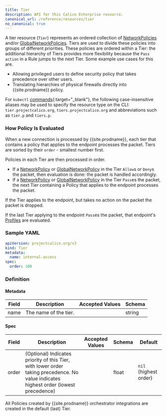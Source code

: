 ```yaml
---
title: Tier
description: API for this Calico Enterprise resource. 
canonical_url: /reference/resources/tier
no_canonical: true
---
```


A tier resource (`Tier`) represents an ordered collection of [NetworkPolicies]({{site.baseurl}}/reference/resources/networkpolicy)
and/or [GlobalNetworkPolicies]({{site.baseurl}}/reference/resources/globalnetworkpolicy).
Tiers are used to divide these policies into groups of different priorities.  These policies
are ordered within a Tier: the additional hierarchy of Tiers provides more flexibility
because the `Pass` `action` in a Rule jumps to the next Tier.  Some example use cases for this are.
- Allowing privileged users to define security policy that takes precedence over other users.
- Translating hierarchies of physical firewalls directly into {{site.prodname}} policy.

For `kubectl` [commands](https://kubernetes.io/docs/reference/kubectl/overview/){:target="_blank"}, the following case-insensitive aliases
may be used to specify the resource type on the CLI:
`tier.projectcalico.org`, `tiers.projectcalico.org` and abbreviations such as
`tier.p` and `tiers.p`.

### How Policy Is Evaluated

When a new connection is processed by {{site.prodname}}, each tier that contains a policy that applies to the endpoint processes the packet.
Tiers are sorted by their `order` - smallest number first.

Policies in each Tier are then processed in order.
- If a [NetworkPolicy]({{site.baseurl}}/reference/resources/networkpolicy) or [GlobalNetworkPolicy]({{site.baseurl}}/reference/resources/globalnetworkpolicy) in the Tier `Allow`s or `Deny`s the packet, then evaluation is done: the packet is handled accordingly.
- If a [NetworkPolicy]({{site.baseurl}}/reference/resources/networkpolicy) or [GlobalNetworkPolicy]({{site.baseurl}}/reference/resources/globalnetworkpolicy) in the Tier `Pass`es the packet, the next Tier containing a Policy that applies to the endpoint processes the packet.

If the Tier applies to the endpoint, but takes no action on the packet the packet is dropped.

If the last Tier applying to the endpoint `Pass`es the packet, that endpoint's [Profiles]({{site.baseurl}}/reference/resources/profile) are evaluated.

### Sample YAML

```yaml
apiVersion: projectcalico.org/v3
kind: Tier
metadata:
  name: internal-access
spec:
  order: 100

```

### Definition

#### Metadata

| Field | Description  | Accepted Values   | Schema |
|-------|--------------|-------------------|--------|
| name | The name of the tier.   |         | string |

#### Spec

| Field      | Description                                                                                                                                                         | Accepted Values | Schema                | Default               |
|------------|---------------------------------------------------------------------------------------------------------------------------------------------------------------------|-----------------|-----------------------|-----------------------|
| order      | (Optional) Indicates priority of this Tier, with lower order taking precedence.  No value indicates highest order (lowest precedence)                             |                 | float                 | `nil` (highest order) |

All Policies created by {{site.prodname}} orchestrator integrations are created in the default (last) Tier.
